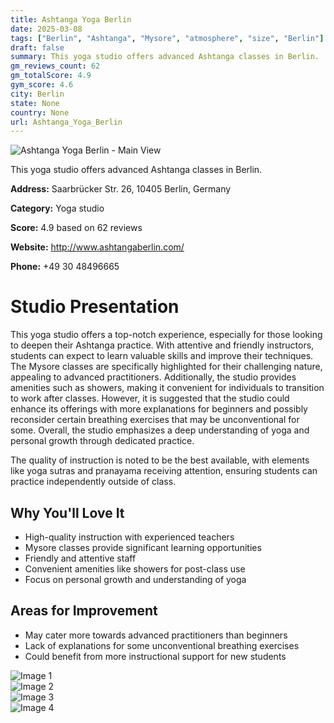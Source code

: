 ```yaml
---
title: Ashtanga Yoga Berlin
date: 2025-03-08
tags: ["Berlin", "Ashtanga", "Mysore", "atmosphere", "size", "Berlin"]  
draft: false
summary: This yoga studio offers advanced Ashtanga classes in Berlin.
gm_reviews_count: 62
gm_totalScore: 4.9
gym_score: 4.6
city: Berlin
state: None
country: None
url: Ashtanga_Yoga_Berlin
---
```


<div className="aspect-[16/9] relative my-8">
  <img 
    src="https://lh5.googleusercontent.com/p/AF1QipOroQjCii_SQ1OsBrXZPqmk8opOG-B--6rY9HHm=w1920-h1080-k-no"
    alt="Ashtanga Yoga Berlin - Main View"
    className="object-cover absolute inset-0 w-full h-full rounded-lg"
  />
</div>

This yoga studio offers advanced Ashtanga classes in Berlin.

**Address:** Saarbrücker Str. 26, 10405 Berlin, Germany

**Category:** Yoga studio

**Score:** 4.9 based on 62 reviews

**Website:** http://www.ashtangaberlin.com/

**Phone:** +49 30 48496665

# Studio Presentation

This yoga studio offers a top-notch experience, especially for those looking to deepen their Ashtanga practice. With attentive and friendly instructors, students can expect to learn valuable skills and improve their techniques. The Mysore classes are specifically highlighted for their challenging nature, appealing to advanced practitioners. Additionally, the studio provides amenities such as showers, making it convenient for individuals to transition to work after classes. However, it is suggested that the studio could enhance its offerings with more explanations for beginners and possibly reconsider certain breathing exercises that may be unconventional for some. Overall, the studio emphasizes a deep understanding of yoga and personal growth through dedicated practice.

The quality of instruction is noted to be the best available, with elements like yoga sutras and pranayama receiving attention, ensuring students can practice independently outside of class.

## Why You'll Love It

- High-quality instruction with experienced teachers
- Mysore classes provide significant learning opportunities
- Friendly and attentive staff
- Convenient amenities like showers for post-class use
- Focus on personal growth and understanding of yoga

## Areas for Improvement

- May cater more towards advanced practitioners than beginners
- Lack of explanations for some unconventional breathing exercises
- Could benefit from more instructional support for new students

<div className="grid grid-cols-1 xl:grid-cols-2 gap-4 my-8">
<div className="aspect-[4/3] relative"><img src="https://lh3.googleusercontent.com/p/AF1QipPEi1SSqwNpteIlCV-c4ekoE1C0Hl3V7eVNWM-8=w1920-h1080-k-no" alt="Image 1" className="object-cover absolute inset-0 w-full h-full rounded-lg" /></div>
<div className="aspect-[4/3] relative"><img src="https://lh5.googleusercontent.com/p/AF1QipPlBmg1gz9wDhiQS_VzlaOhVXCMXFRq59O7qZHL=w1920-h1080-k-no" alt="Image 2" className="object-cover absolute inset-0 w-full h-full rounded-lg" /></div>
<div className="aspect-[4/3] relative"><img src="https://lh5.googleusercontent.com/p/AF1QipNa1XG2xtLAthOrEBoPAIGf1okiSgdGwlH3rxPq=w1920-h1080-k-no" alt="Image 3" className="object-cover absolute inset-0 w-full h-full rounded-lg" /></div>
<div className="aspect-[4/3] relative"><img src="https://lh5.googleusercontent.com/p/AF1QipMbn4sC02mUHyFVgKubKcQP4wt6EVC1j2h7veqT=w1920-h1080-k-no" alt="Image 4" className="object-cover absolute inset-0 w-full h-full rounded-lg" /></div>
</div>